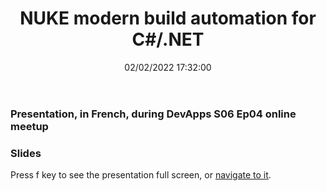 ﻿---
title: 'NUKE modern build automation for C#/.NET'
permalink: /2022/02/02/NUKE-modern-build-automation-for-sharp-dotnet/
date: 02/02/2022 17:32:00
tags: [.NET, Build, NUKE]
excerpt: Presentation, in French, during DevApps S06 Ep04 online meetup
slides: https://laurentkempe.com/presentations/dotNET%20build%20automation%20with%20NUKE/#/
---
### Presentation, in French, during DevApps S06 Ep04 online meetup

<YouTube id="o0XLGRObd4E" params="start=294" class="yt-width " />

### Slides

Press f key to see the presentation full screen, or [navigate to it](https://laurentkempe.com/presentations/dotNET%20build%20automation%20with%20NUKE/#/).

<Reveal src="https://laurentkempe.com/presentations/dotNET%20build%20automation%20with%20NUKE/#/" />
